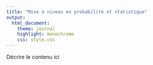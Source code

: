 ```yaml
---
title: "Mise à niveau en probabilité et statistique"
output:
  html_document:
    theme: journal
    highlight: monochrome
    css: style.css
---
```


Décrire le contenu ici 
